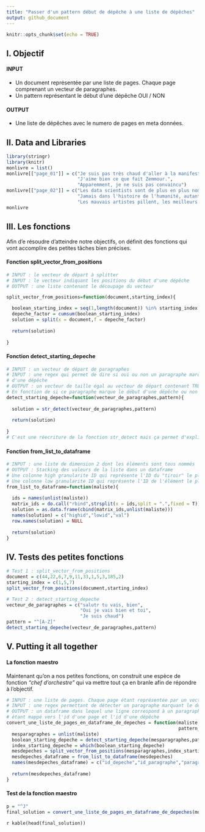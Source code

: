 ```yaml
---
title: "Passer d'un pattern début de dépêche à une liste de dépêches"
output: github_document
---
```


```r
knitr::opts_chunk$set(echo = TRUE)
```

## I. Objectif

#### INPUT
* Un document représentée par une liste de pages. Chaque page comprenant un vecteur de paragraphes.
* Un pattern représentant le début d'une dépêche OUI / NON

#### OUTPUT
* Une liste de dépêches avec le numero de pages en meta données.


## II. Data and Libraries

```r
library(stringr)
library(knitr)
monlivre = list()
monlivre[["page_01"]] = c("Je suis pas très chaud d'aller à la manifestation.",
                          "J'aime bien ce que fait Zemmour.",
                          "Apparemment, je ne suis pas convaincu")
monlivre[["page_02"]] = c("Les data scientists sont de plus en plus nombreux.",
                          "Jamais dans l'histoire de l'humanité, autant de documents n'ont été produits sans être lus.",
                          "Les mauvais artistes pillent, les meilleurs copient")
monlivre
```

## III. Les fonctions

Afin d'e résoudre d'atteindre notre objectifs, on définit des fonctions qui vont accomplire des petites tâches bien précises.

#### Fonction split_vector_from_positions

```r
# INPUT : le vecteur de départ à splitter
# INPUT : le vecteur indiquant les positions du début d'une dépêche
# OUTPUT : une liste contenant le découpage du vecteur

split_vector_from_positions=function(document,starting_index){

  boolean_starting_index = seq(1,length(document)) %in% starting_index
  depeche_factor = cumsum(boolean_starting_index)
  solution = split(x = document,f = depeche_factor)
  
  return(solution)
  
}
```

#### Fonction detect_starting_depeche
```r
# INPUT : un vecteur de départ de paragraphes
# INPUT : une regex qui permet de dire si oui ou non un paragraphe marque le début
# d'une dépêche
# OUTPUT : un vecteur de taille égal au vecteur de départ contenant TRUE ou FALSE
# En fonction de si ce paragraphe marque le début d'une dépêche ou non
detect_starting_depeche=function(vecteur_de_paragraphes,pattern){
  
  solution = str_detect(vecteur_de_paragraphes,pattern)
  
  return(solution)
  
}
# C'est une réecriture de la fonction str_detect mais ça permet d'expliquer la démarche générale.
```

#### Fonction from_list_to_dataframe
```r
# INPUT : une liste de dimension 2 dont les éléments sont tous nommés
# OUTPUT : Stacking des valeurs de la liste dans un dataframe
# Une colonne high granularite ID qui représente l'ID du "tiroir" le plus haut dans la hierarchie
# Une colonne low granularite ID qui représente l'ID de l'élément le plus bas dans la hiérarchie 
from_list_to_dataframe=function(maliste){
  
  ids = names(unlist(maliste))
  matrix_ids = do.call("rbind",strsplit(x = ids,split = ".",fixed = T))
  solution = as.data.frame(cbind(matrix_ids,unlist(maliste)))
  names(solution) = c("highid","lowid","val")
  row.names(solution) = NULL
  
  return(solution)
}
```



## IV. Tests des petites fonctions
```r
# Test 1 : split_vector_from_positions
document = c(44,22,6,7,9,11,33,1,5,3,185,2)
starting_index = c(1,5,7)
split_vector_from_positions(document,starting_index)

# Test 2 : detect_starting_depeche
vecteur_de_paragraphes = c("salutr tu vais, bien",
                           "Oui je vais bien et toi",
                           "Je suis chaud")
pattern = "^[A-Z]"
detect_starting_depeche(vecteur_de_paragraphes,pattern)
```

## V. Putting it all together

#### La fonction maestro
Maintenant qu'on a nos petites fonctions, on construit une espèce de fonction _"chef d'orchestre"_ qui va mettre tout ça en branle afin de répondre à l'objectif.

```r
# INPUT : une liste de pages. Chaque page étant représentée par un vecteur de paragraphe
# INPUT : une regex permettant de détecter un paragraphe marquant le début d'une dépêche
# OUTPUT : un dataframe dans lequel une ligne correspond à un paragraphe. Chaque paragraphe
# étant mappé vers l'id d'une page et l'id d'une dépêche
convert_une_liste_de_pages_en_dataframe_de_depeches = function(maliste,
                                                               pattern_to_detect_starting_depeche){
  mesparagraphes = unlist(maliste)
  boolean_starting_depeche = detect_starting_depeche(mesparagraphes,pattern_to_detect_starting_depeche)
  index_starting_depeche = which(boolean_starting_depeche)
  mesdepeches = split_vector_from_positions(mesparagraphes,index_starting_depeche)
  mesdepeches_dataframe = from_list_to_dataframe(mesdepeches)
  names(mesdepeches_dataframe) = c("id_depeche","id_paragraphe","paragraphe")
  
  return(mesdepeches_dataframe)
}
```



#### Test de la fonction maestro
```r
p = "^J"
final_solution = convert_une_liste_de_pages_en_dataframe_de_depeches(monlivre,p)
```

`r kable(head(final_solution))`  

